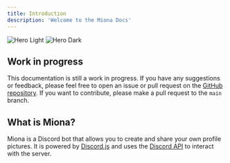 ```yaml
---
title: Introduction
description: 'Welcome to the Miona Docs'
---
```


<img
  className="block dark:hidden"
  src="/images/wip-light.png"
  alt="Hero Light"
/>
<img
  className="hidden dark:block"
  src="/images/wip.svg"
  alt="Hero Dark"
/>

## Work in progress
This documentation is still a work in progress. If you have any suggestions or
feedback, please feel free to open an issue or pull request on the [GitHub repository](https://github.com/miona-cc/docs/tree/main). 
If you want to contribute, please make a pull request to the 
`main` branch.

## What is Miona?
Miona is a Discord bot that allows you to create and share your own profile
pictures. It is powered by [Discord.js](https://discord.js.org/) and uses the
[Discord API](https://discord.com/developers/docs/intro) to interact with the
server.
